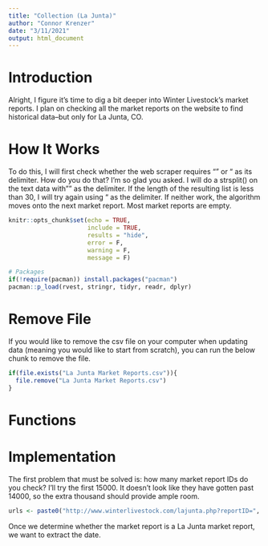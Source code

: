 ```yaml
---
title: "Collection (La Junta)"
author: "Connor Krenzer"
date: "3/11/2021"
output: html_document
---
```


# Introduction

Alright, I figure it's time to dig a bit deeper into Winter Livestock's market reports. I plan on checking all the market reports on the website to find historical data--but only for La Junta, CO.








# How It Works

To do this, I will first check whether the web scraper requires "\n" or "\r" as its delimiter. How do you do that? I'm so glad you asked. I will do a strsplit() on the text data with "\n" as the delimiter. If the length of the resulting list is less than 30, I will try again using "\r" as the delimiter. If neither work, the algorithm moves onto the next market report. Most market reports are empty.


```r

knitr::opts_chunk$set(echo = TRUE,
                      include = TRUE,
                      results = "hide",
                      error = F,
                      warning = F,
                      message = F)

# Packages
if(!require(pacman)) install.packages("pacman")
pacman::p_load(rvest, stringr, tidyr, readr, dplyr)

```









# Remove File

If you would like to remove the csv file on your computer when updating data (meaning you would like to start from scratch), you can run the below chunk to remove the file.

```r

if(file.exists("La Junta Market Reports.csv")){
  file.remove("La Junta Market Reports.csv")
}

```


# Functions





# Implementation




The first problem that must be solved is: how many market report IDs do you check? I'll try the first 15000. It doesn't look like they have gotten past 14000, so the extra thousand should provide ample room.

```r

urls <- paste0("http://www.winterlivestock.com/lajunta.php?reportID=", 1:15000, "#marketreport")

```








Once we determine whether the market report is a La Junta market report, we want to extract the date.











